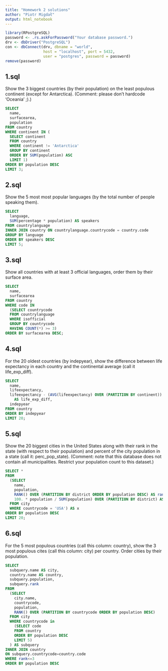 ```yaml
---
title: "Homework 2 solutions"
author: "Piotr Migdał"
output: html_notebook
---
```



```r
library(RPostgreSQL)
password <- .rs.askForPassword("Your database password.")
drv <- dbDriver("PostgreSQL")
con <- dbConnect(drv, dbname = "world",
                 host = "localhost", port = 5432,
                 user = "postgres", password = password)
remove(password)
```

## 1.sql

Show the 3 biggest countries (by their population) on the least populous continent (except for Antarctica).
(Comment: please don’t hardcode ‘Oceania’ ;).)

```sql
SELECT
  name,
  surfacearea,
  population
FROM country
WHERE continent IN (
  SELECT continent
  FROM country
  WHERE continent != 'Antarctica'
  GROUP BY continent
  ORDER BY SUM(population) ASC
  LIMIT 1)
ORDER BY population DESC
LIMIT 3;
```

## 2.sql

Show the 5 most most popular languages (by the total number of people speaking them).

```sql
SELECT
  language,
  SUM(percentage * population) AS speakers
FROM countrylanguage
INNER JOIN country ON countrylanguage.countrycode = country.code
GROUP BY language
ORDER BY speakers DESC
LIMIT 5;
```

## 3.sql

Show all countries with at least 3 official languages, order them by their surface area.

```sql
SELECT
  name,
  surfacearea
FROM country
WHERE code IN
  (SELECT countrycode
  FROM countrylanguage
  WHERE isofficial
  GROUP BY countrycode
  HAVING COUNT(*) >= 3)
ORDER BY surfacearea DESC;
```

## 4.sql

For the 20 oldest countries (by indepyear), show the difference between life expectancy in each country and the continental average (call it life_exp_diff).

```sql
SELECT
  name,
  lifeexpectancy,
  lifeexpectancy - (AVG(lifeexpectancy) OVER (PARTITION BY continent))
    AS life_exp_diff,
  indepyear
FROM country
ORDER BY indepyear
LIMIT 20;
```

## 5.sql

Show the 20 biggest cities in the United States along with their rank in the state (with respect to their population) and percent of the city population in a state (call it: perc_pop_state).
(Comment: note that this database does not contain all municipalities. Restrict your population count to this dataset.)

```sql
SELECT *
FROM
  (SELECT
    name,
    population,
    RANK() OVER (PARTITION BY district ORDER BY population DESC) AS rank,
    100. * population / SUM(population) OVER (PARTITION BY district) AS perc_pop_state
  FROM city
  WHERE countrycode = 'USA') AS x
ORDER BY population DESC
LIMIT 20;
```

## 6.sql

For the 5 most populous countries (call this column: country), show the 3 most populous cites (call this column: city) per country. Order cities by their population.

```sql
SELECT
  subquery.name AS city,
  country.name AS country,
  subquery.population,
  subquery.rank
FROM
  (SELECT
    city.name,
    countrycode,
    population,
    RANK() OVER (PARTITION BY countrycode ORDER BY population DESC)
  FROM city
  WHERE countrycode in
    (SELECT code
    FROM country
    ORDER BY population DESC
    LIMIT 5)
  ) AS subquery
INNER JOIN country
ON subquery.countrycode=country.code
WHERE rank<=3
ORDER BY population DESC
```